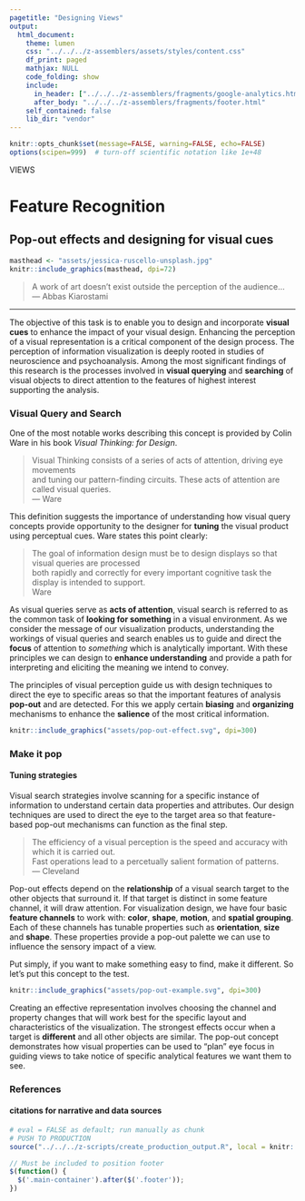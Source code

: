 ```yaml
---
pagetitle: "Designing Views"
output:
  html_document:
    theme: lumen
    css: "../../../z-assemblers/assets/styles/content.css"
    df_print: paged
    mathjax: NULL
    code_folding: show
    include:
      in_header: ["../../../z-assemblers/fragments/google-analytics.html", "../../../z-assemblers/fragments/header.html"]
      after_body: "../../../z-assemblers/fragments/footer.html"
    self_contained: false
    lib_dir: "vendor"
---
```


```r

knitr::opts_chunk$set(message=FALSE, warning=FALSE, echo=FALSE)
options(scipen=999)  # turn-off scientific notation like 1e+48

```

<div class="activity">
VIEWS  
</div>

# Feature Recognition
## Pop-out effects and designing for visual cues

```r

masthead <- "assets/jessica-ruscello-unsplash.jpg"
knitr::include_graphics(masthead, dpi=72)

```

> A work of art doesn't exist outside the perception of the audience...\
--- Abbas Kiarostami\

***

The objective of this task is to enable you to design and incorporate **visual cues** to enhance the impact of your visual design. Enhancing the perception of a visual representation is a critical component of the design process. The perception of information visualization is deeply rooted in studies of neuroscience and psychoanalysis. Among the most significant findings of this research is the processes involved in **visual querying** and **searching** of visual objects to direct attention to the features of highest interest supporting the analysis.

### Visual Query and Search

One of the most notable works describing this concept is provided by Colin Ware in his book *Visual Thinking: for Design*.

> Visual Thinking consists of a series of acts of attention, driving eye movements\
and tuning our pattern-finding circuits. These acts of attention are called visual queries.\
--- Ware\

This definition suggests the importance of understanding how visual query concepts provide opportunity to the designer for __tuning__ the visual product using perceptual cues. Ware states this point clearly:

> The goal of information design must be to design displays so that visual queries are processed\
both rapidly and correctly for every important cognitive task the display is intended to support.\
Ware\

As visual queries serve as __acts of attention__, visual search is referred to as the common task of __looking for something__ in a visual environment. As we consider the message of our visualization products, understanding the workings of visual queries and search enables us to guide and direct the __focus__ of attention to *something* which is analytically important. With these principles we can design to __enhance understanding__ and provide a path for interpreting and eliciting the meaning we intend to convey.

The principles of visual perception guide us with design techniques to direct the eye to specific areas so that the important features of analysis __pop-out__ and are detected. For this we apply certain **biasing** and **organizing** mechanisms to enhance the **salience** of the most critical information.

```r

knitr::include_graphics("assets/pop-out-effect.svg", dpi=300)

```


### Make it pop
#### Tuning strategies

Visual search strategies involve scanning for a specific instance of information to understand certain data properties and attributes. Our design techniques are used to direct the eye to the target area so that feature-based pop-out mechanisms can function as the final step.

> The efficiency of a visual perception is the speed and accuracy with which it is carried out.\
  Fast operations lead to a percetually salient formation of patterns.\
--- Cleveland\

Pop-out effects depend on the **relationship** of a visual search target to the other objects that surround it. If that target is distinct in some feature channel, it will draw attention.  For visualization design, we have four basic **feature channels** to work with: **color**, **shape**, **motion**, and **spatial grouping**. Each of these channels has  tunable properties such as **orientation**, **size** and **shape**. These properties provide a pop-out palette we can use to influence the sensory impact of a view.

Put simply, if you want to make something easy to find, make it different. So let's put this concept to the test.

```r

knitr::include_graphics("assets/pop-out-example.svg", dpi=300)

```

Creating an effective representation involves choosing the channel and property changes that will work best for the specific layout and characteristics of the visualization.  The strongest effects occur when a target is **different** and all other objects are similar. The pop-out concept demonstrates how visual properties can be used to “plan” eye focus in guiding views to take notice of specific analytical features we want them to see.


### References
#### citations for narrative and data sources


```r

# eval = FALSE as default; run manually as chunk
# PUSH TO PRODUCTION
source("../../../z-scripts/create_production_output.R", local = knitr::knit_global())

```


```js

// Must be included to position footer
$(function() {
  $('.main-container').after($('.footer'));
})

```

